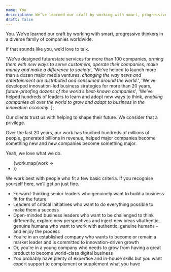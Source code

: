 ```yaml
---
name: You
description: We’ve learned our craft by working with smart, progressive thinkers in a diverse family of companies worldwide. If that sounds like you, we’d love to talk.
draft: false
---
```



<Article>
  <p class="lead">
    <span class="hidden text-lime lg:inline">You.</span> We’ve learned our craft
    by working with smart, progressive thinkers in a diverse family of companies
    worldwide.
  </p>
  <p class="lead">If that sounds like you, we’d love to talk.</p>
</Article>

<Clients />

  'We’ve designed futurestate services for more than 100 companies, <em class="not-italic text-gray">arming them with new ways to serve customers, operate their companies, make money and make a difference to society</em>',
  'We’ve helped to launch more than a dozen major media ventures, <em class="not-italic text-gray">changing the way news and entertainment are distributed and consumed around the world.</em>',
  'We’ve developed innovation-led business strategies for more than 20 years, <em class="not-italic text-gray">future-proofing dozens of the world’s best-known companies</em>',
  'We’ve helped hundreds of leaders to learn and adopt new ways to think, <em class="not-italic text-gray">enabling companies all over the world to grow and adapt to business in the innovation economy</em>'
];

<Section name="The impact of our work" class="bg-qux text-white">
Our clients trust us with helping to shape their future. We consider that a privilege.
  
Over the last 20 years, our work has touched hundreds of millions of people, generated billions in revenue, helped major companies become something new and new companies become something major.
  
Yeah, we love what we do.

<div class="not-prose">
<ul class="grid md:gap-10 md:grid-cols-2">
{work.map(work => <li class="h4 border-t border-gray pt-6 mb-6 md:mb-12" set:html={work} />)}
</ul>
</div>
</Section>

<Section name="We work best with">
<p class="lead">We work best with people who fit a few basic criteria. If you recognise yourself here, we’ll get on just fine.</p>

- Forward-thinking senior leaders who genuinely want to build a business fit for the future
- Leaders of critical initiatives who want to do everything possible to make them a success
- Open-minded business leaders who want to be challenged to think differently, explore new perspectives and inject new ideas vAuthentic, genuine humans who want to work with authentic, genuine humans – and enjoy the process
- You’re in an established company who wants to become or remain a market leader and is committed to innovation-driven growth
- Or, you’re in a young company who needs to grow from having a great product to become world-class digital business
- You probably have plenty of expertise and in-house skills but you want expert support to complement or supplement what you have
</Section>

<Testimonials />
